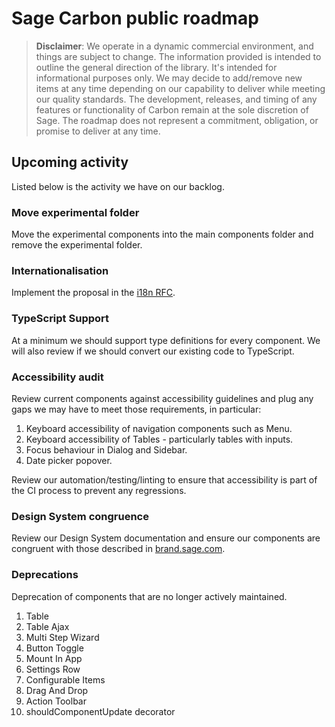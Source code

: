 <Meta
  title="Documentation/Development Roadmap"
/>

# Sage Carbon public roadmap

> **Disclaimer**: We operate in a dynamic commercial environment, and things are subject to change. The information provided is intended to outline the general direction of the library. It's intended for informational purposes only. We may decide to add/remove new items at any time depending on our capability to deliver while meeting our quality standards. The development, releases, and timing of any features or functionality of Carbon remain at the sole discretion of Sage. The roadmap does not represent a commitment, obligation, or promise to deliver at any time.

## Upcoming activity
Listed below is the activity we have on our backlog. 
### Move experimental folder
Move the experimental components into the main components folder and remove the experimental folder.
### Internationalisation 
Implement the proposal in the [i18n RFC](https://github.com/Sage/carbon/blob/master/rfcs/text/i18n.md).
### TypeScript Support 
 At a minimum we should support type definitions for every component.
We will also review if we should convert our existing code to TypeScript.
### Accessibility audit
Review current components against accessibility guidelines and plug any gaps we may have to meet those requirements, in particular: 

1. Keyboard accessibility of navigation components such as Menu. 
1. Keyboard accessibility of Tables - particularly tables with inputs. 
1. Focus behaviour in Dialog and Sidebar. 
1. Date picker popover. 

Review our automation/testing/linting to ensure that accessibility is part of the CI process to prevent any regressions.
### Design System congruence
Review our Design System documentation and ensure our components are congruent with those described in [brand.sage.com](https://brand.sage.com).
### Deprecations
Deprecation of components that are no longer actively maintained.

1. Table
1. Table Ajax
1. Multi Step Wizard
1. Button Toggle 
1. Mount In App 
1. Settings Row 
1. Configurable Items 
1. Drag And Drop 
1. Action Toolbar
1. shouldComponentUpdate decorator
